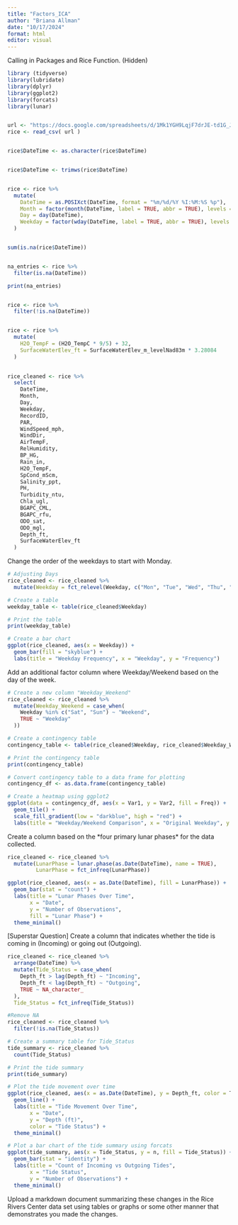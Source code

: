 ```yaml
---
title: "Factors_ICA"
author: "Briana Allman"
date: "10/17/2024"
format: html
editor: visual
---
```


Calling in Packages and Rice Function. (Hidden)

```r

library (tidyverse)
library(lubridate)
library(dplyr)
library(ggplot2)
library(forcats)
library(lunar)


url <- "https://docs.google.com/spreadsheets/d/1Mk1YGH9LqjF7drJE-td1G_JkdADOU0eMlrP01WFBT8s/pub?gid=0&single=true&output=csv"
rice <- read_csv( url )


rice$DateTime <- as.character(rice$DateTime)


rice$DateTime <- trimws(rice$DateTime)


rice <- rice %>%
  mutate(
    DateTime = as.POSIXct(DateTime, format = "%m/%d/%Y %I:%M:%S %p"),
    Month = factor(month(DateTime, label = TRUE, abbr = TRUE), levels = month.abb),
    Day = day(DateTime),
    Weekday = factor(wday(DateTime, label = TRUE, abbr = TRUE), levels = wday(1:7, label = TRUE, abbr = TRUE))
  )


sum(is.na(rice$DateTime))


na_entries <- rice %>%
  filter(is.na(DateTime))

print(na_entries)


rice <- rice %>%
  filter(!is.na(DateTime))


rice <- rice %>%
  mutate(
    H2O_TempF = (H2O_TempC * 9/5) + 32, 
    SurfaceWaterElev_ft = SurfaceWaterElev_m_levelNad83m * 3.28084
  )
 

rice_cleaned <- rice %>% 
  select(
    DateTime,
    Month,
    Day, 
    Weekday,
    RecordID,
    PAR,
    WindSpeed_mph,
    WindDir,
    AirTempF,
    RelHumidity,
    BP_HG,
    Rain_in,
    H2O_TempF,
    SpCond_mScm,
    Salinity_ppt,
    PH,
    Turbidity_ntu,
    Chla_ugl,
    BGAPC_CML,
    BGAPC_rfu,
    ODO_sat,
    ODO_mgl,
    Depth_ft,
    SurfaceWaterElev_ft
  )

```

Change the order of the weekdays to start with Monday.

```r
# Adjusting Days
rice_cleaned <- rice_cleaned %>%
  mutate(Weekday = fct_relevel(Weekday, c("Mon", "Tue", "Wed", "Thu", "Fri", "Sat", "Sun")))

# Create a table
weekday_table <- table(rice_cleaned$Weekday)

# Print the table
print(weekday_table)

# Create a bar chart
ggplot(rice_cleaned, aes(x = Weekday)) +
  geom_bar(fill = "skyblue") +
  labs(title = "Weekday Frequency", x = "Weekday", y = "Frequency")
```

Add an additional factor column where Weekday/Weekend based on the day of the week.

```r
# Create a new column "Weekday_Weekend"
rice_cleaned <- rice_cleaned %>%
  mutate(Weekday_Weekend = case_when(
    Weekday %in% c("Sat", "Sun") ~ "Weekend",
    TRUE ~ "Weekday"
  ))

# Create a contingency table
contingency_table <- table(rice_cleaned$Weekday, rice_cleaned$Weekday_Weekend)

# Print the contingency table
print(contingency_table)

# Convert contingency table to a data frame for plotting
contingency_df <- as.data.frame(contingency_table)

# Create a heatmap using ggplot2
ggplot(data = contingency_df, aes(x = Var1, y = Var2, fill = Freq)) +
  geom_tile() +
  scale_fill_gradient(low = "darkblue", high = "red") +
  labs(title = "Weekday/Weekend Comparison", x = "Original Weekday", y = "Weekday/Weekend")
```

Create a column based on the \*four primary lunar phases\* for the data collected.

```r
rice_cleaned <- rice_cleaned %>%
  mutate(LunarPhase = lunar.phase(as.Date(DateTime), name = TRUE),
         LunarPhase = fct_infreq(LunarPhase))

ggplot(rice_cleaned, aes(x = as.Date(DateTime), fill = LunarPhase)) +
  geom_bar(stat = "count") +
  labs(title = "Lunar Phases Over Time",
       x = "Date",
       y = "Number of Observations",
       fill = "Lunar Phase") +
  theme_minimal()
```

\[Superstar Question\] Create a column that indicates whether the tide is coming in (Incoming) or going out (Outgoing).

```r
rice_cleaned <- rice_cleaned %>%
  arrange(DateTime) %>%
  mutate(Tide_Status = case_when(
    Depth_ft > lag(Depth_ft) ~ "Incoming",
    Depth_ft < lag(Depth_ft) ~ "Outgoing",
    TRUE ~ NA_character_
  ),
  Tide_Status = fct_infreq(Tide_Status))

#Remove NA
rice_cleaned <- rice_cleaned %>%
  filter(!is.na(Tide_Status))

# Create a summary table for Tide_Status
tide_summary <- rice_cleaned %>%
  count(Tide_Status)

# Print the tide summary
print(tide_summary)

# Plot the tide movement over time
ggplot(rice_cleaned, aes(x = as.Date(DateTime), y = Depth_ft, color = Tide_Status)) +
  geom_line() +
  labs(title = "Tide Movement Over Time",
       x = "Date",
       y = "Depth (ft)",
       color = "Tide Status") +
  theme_minimal()

# Plot a bar chart of the tide summary using forcats
ggplot(tide_summary, aes(x = Tide_Status, y = n, fill = Tide_Status)) +
  geom_bar(stat = "identity") +
  labs(title = "Count of Incoming vs Outgoing Tides",
       x = "Tide Status",
       y = "Number of Observations") +
  theme_minimal()
```

Upload a markdown document summarizing these changes in the Rice Rivers Center data set using tables or graphs or some other manner that demonstrates you made the changes.
